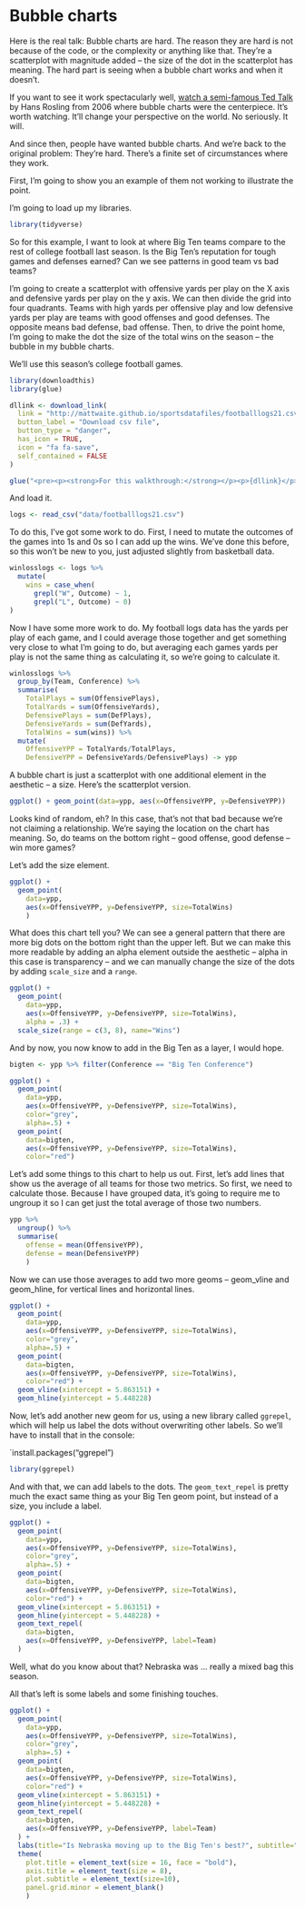 # Bubble charts

Here is the real talk: Bubble charts are hard. The reason they are hard is not because of the code, or the complexity or anything like that. They're a scatterplot with magnitude added -- the size of the dot in the scatterplot has meaning. The hard part is seeing when a bubble chart works and when it doesn't. 

If you want to see it work spectacularly well, [watch a semi-famous Ted Talk](https://www.youtube.com/watch?v=hVimVzgtD6w) by Hans Rosling from 2006 where bubble charts were the centerpiece. It's worth watching. It'll change your perspective on the world. No seriously. It will.

And since then, people have wanted bubble charts. And we're back to the original problem: They're hard. There's a finite set of circumstances where they work. 

First, I'm going to show you an example of them not working to illustrate the point. 

I'm going to load up my libraries. 

```r
library(tidyverse)
```

So for this example, I want to look at where Big Ten teams compare to the rest of college football last season. Is the Big Ten's reputation for tough games and defenses earned? Can we see patterns in good team vs bad teams? 

I'm going to create a scatterplot with offensive yards per play on the X axis and defensive yards per play on the y axis. We can then divide the grid into four quadrants. Teams with high yards per offensive play and low defensive yards per play are teams with good offenses and good defenses. The opposite means bad defense, bad offense. Then, to drive the point home, I'm going to make the dot the size of the total wins on the season -- the bubble in my bubble charts. 

We'll use this season's college football games. 

```r
library(downloadthis)
library(glue)

dllink <- download_link(
  link = "http://mattwaite.github.io/sportsdatafiles/footballlogs21.csv",
  button_label = "Download csv file",
  button_type = "danger",
  has_icon = TRUE,
  icon = "fa fa-save",
  self_contained = FALSE
)

glue("<pre><p><strong>For this walkthrough:</strong></p><p>{dllink}</p></pre>")
```

And load it.

```r
logs <- read_csv("data/footballlogs21.csv")
```

To do this, I've got some work to do. First, I need to mutate the outcomes of the games into 1s and 0s so I can add up the wins. We've done this before, so this won't be new to you, just adjusted slightly from basketball data.

```r
winlosslogs <- logs %>% 
  mutate(
    wins = case_when(
      grepl("W", Outcome) ~ 1, 
      grepl("L", Outcome) ~ 0)
)
```

Now I have some more work to do. My football logs data has the yards per play of each game, and I could average those together and get something very close to what I'm going to do, but averaging each games yards per play is not the same thing as calculating it, so we're going to calculate it. 

```r
winlosslogs %>% 
  group_by(Team, Conference) %>% 
  summarise(
    TotalPlays = sum(OffensivePlays), 
    TotalYards = sum(OffensiveYards), 
    DefensivePlays = sum(DefPlays), 
    DefensiveYards = sum(DefYards), 
    TotalWins = sum(wins)) %>% 
  mutate(
    OffensiveYPP = TotalYards/TotalPlays, 
    DefensiveYPP = DefensiveYards/DefensivePlays) -> ypp
```

A bubble chart is just a scatterplot with one additional element in the aesthetic -- a size. Here's the scatterplot version. 

```r
ggplot() + geom_point(data=ypp, aes(x=OffensiveYPP, y=DefensiveYPP))
```

Looks kind of random, eh? In this case, that's not that bad because we're not claiming a relationship. We're saying the location on the chart has meaning. So, do teams on the bottom right -- good offense, good defense -- win more games? 

Let's add the size element.

```r
ggplot() + 
  geom_point(
    data=ypp, 
    aes(x=OffensiveYPP, y=DefensiveYPP, size=TotalWins)
    )
```

What does this chart tell you? We can see a general pattern that there are more big dots on the bottom right than the upper left. But we can make this more readable by adding an alpha element outside the aesthetic -- alpha in this case is transparency -- and we can manually change the size of the dots by adding `scale_size` and a `range`. 

```r
ggplot() + 
  geom_point(
    data=ypp, 
    aes(x=OffensiveYPP, y=DefensiveYPP, size=TotalWins),
    alpha = .3) + 
  scale_size(range = c(3, 8), name="Wins")
```

And by now, you now know to add in the Big Ten as a layer, I would hope.

```r
bigten <- ypp %>% filter(Conference == "Big Ten Conference")
```

```r
ggplot() + 
  geom_point(
    data=ypp, 
    aes(x=OffensiveYPP, y=DefensiveYPP, size=TotalWins), 
    color="grey", 
    alpha=.5) + 
  geom_point(
    data=bigten, 
    aes(x=OffensiveYPP, y=DefensiveYPP, size=TotalWins), 
    color="red")
```

Let's add some things to this chart to help us out. First, let's add lines that show us the average of all teams for those two metrics. So first, we need to calculate those. Because I have grouped data, it's going to require me to ungroup it so I can get just the total average of those two numbers. 

```r
ypp %>% 
  ungroup() %>% 
  summarise(
    offense = mean(OffensiveYPP), 
    defense = mean(DefensiveYPP)
    )
```

Now we can use those averages to add two more geoms -- geom_vline and geom_hline, for vertical lines and horizontal lines. 

```r
ggplot() + 
  geom_point(
    data=ypp, 
    aes(x=OffensiveYPP, y=DefensiveYPP, size=TotalWins), 
    color="grey", 
    alpha=.5) + 
  geom_point(
    data=bigten, 
    aes(x=OffensiveYPP, y=DefensiveYPP, size=TotalWins), 
    color="red") + 
  geom_vline(xintercept = 5.863151) + 
  geom_hline(yintercept = 5.448228)
```

Now, let's add another new geom for us, using a new library called `ggrepel`, which will help us label the dots without overwriting other labels. So we'll have to install that in the console:

`install.packages("ggrepel")

```r
library(ggrepel)
```

And with that, we can add labels to the dots. The `geom_text_repel` is pretty much the exact same thing as your Big Ten geom point, but instead of a size, you include a label.

```r
ggplot() + 
  geom_point(
    data=ypp, 
    aes(x=OffensiveYPP, y=DefensiveYPP, size=TotalWins), 
    color="grey", 
    alpha=.5) + 
  geom_point(
    data=bigten, 
    aes(x=OffensiveYPP, y=DefensiveYPP, size=TotalWins), 
    color="red") + 
  geom_vline(xintercept = 5.863151) + 
  geom_hline(yintercept = 5.448228) +
  geom_text_repel(
    data=bigten, 
    aes(x=OffensiveYPP, y=DefensiveYPP, label=Team)
  )
```
Well, what do you know about that? Nebraska was ... really a mixed bag this season.

All that's left is some labels and some finishing touches. 

```r
ggplot() + 
  geom_point(
    data=ypp, 
    aes(x=OffensiveYPP, y=DefensiveYPP, size=TotalWins), 
    color="grey", 
    alpha=.5) + 
  geom_point(
    data=bigten, 
    aes(x=OffensiveYPP, y=DefensiveYPP, size=TotalWins), 
    color="red") + 
  geom_vline(xintercept = 5.863151) + 
  geom_hline(yintercept = 5.448228) +
  geom_text_repel(
    data=bigten, 
    aes(x=OffensiveYPP, y=DefensiveYPP, label=Team)
  ) +
  labs(title="Is Nebraska moving up to the Big Ten's best?", subtitle="The Huskers offense and defense puts it among ranked teams in the conference.", caption="Source: NCAA | By Matt Waite")  + theme_minimal() + 
  theme(
    plot.title = element_text(size = 16, face = "bold"),
    axis.title = element_text(size = 8), 
    plot.subtitle = element_text(size=10), 
    panel.grid.minor = element_blank()
    )
```
